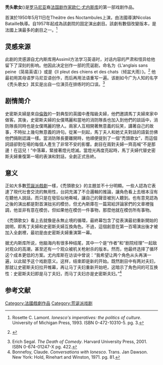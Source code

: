 {{Infobox play
| name       = 秃头歌女
| image      = 
| image_size = 
| image_alt  = 
| caption    = 
| writer     = [[欧仁·尤内斯库|欧仁·尤内斯库]]
| chorus     = 
| characters = 
| mute       = 
| setting    = 
| premiere   = {{Start date|1950|5|11|df=y}}
| place      = Théâtre des Noctambules<br>[[巴黎|巴黎]], [[法国|法国]]
| orig_lang  = [[罗马尼亚语|罗马尼亚语]], [[法语|法语]]
| series     = 
| subject    = 
| genre      = [[荒诞派戏剧|荒诞派戏剧]]
| web        = 
}}

'''秃头歌女'''({{lang-ro|Cântăreața Cheală}})是[[罗马尼亚|罗马尼亚]]裔[[法国|法国]][[剧作家|剧作家]][[欧仁·尤内斯库|欧仁·尤内斯库]]的第一部戏剧作品。

首演於1950年5月11日在Theâtre des Noctambules上演，由法國導演Nicolas Bataille執導。自1957年起成為該劇院的固定演出劇目。該劇有數個改變版本，是法國上演最多的劇目之一。<ref>Rosette C. Lamont. ''Ionesco's imperatives: the politics of culture''. University of Michigan Press, 1993. ISBN 0-472-10310-5. pg. 3.</ref>

==灵感来源==
此剧的灵感源自尤内斯库用Assimil方法学习英语时，对话内容的严肃和怪异给他留下了深刻的影响。他因此决定创作一部的荒诞剧，命名为《L'anglais sans peine（简易英语）》或是《Il pleut des chiens et des chats（倾盆大雨）》。<ref>{{ro icon}} {{cite book |title=La apa Vavilonului |first=Monica |last=Lovinescu |authorlink=Monica Lovinescu|publisher=Humanitas |location=Bucharest, Romania |year=2008 |isbn=978-973-50-2637-0 |page=100 |accessdate=November 20, 2012}}</ref> 他最初用其母语罗马尼亚语创作，而后再用法语重写一遍。该剧如今广为人知的名字《秃头歌女》其实是出自一位演员在排练时的口误。<ref>Erich Segal. ''The Death of Comedy''. Harvard University Press, 2001. ISBN 0-674-01247-X pg. 422.</ref>

==剧情简介==
史密斯夫婦是來自[[倫敦|倫敦]]的一對典型的英國中產階級夫婦，他們邀請馬丁夫婦來家中做客。其後，史密斯夫婦的女僕瑪麗和當地的消防隊長也加入到他們的談話中，消防隊長同時也是女僕瑪麗的戀人。兩家人互相開著無意義的玩笑，講著自己的故事，不時扯上幾句無意義的詩句。從某一刻起，馬丁夫人和她丈夫對話的語氣仿佛他們倆剛認識一樣。當消防隊長要離開時，他順便提到了一個“禿頭歌女”，而這個詞語卻對在場的每個人產生了非常不安的影響。劇目在兩對夫婦一齊高喊“不是那邊！在這兒！”中落幕，緊接著燈光熄滅。當燈光再度亮起時，馬丁夫婦代替史密斯夫婦重復第一場的表演和對話，全劇正式告終。

==意义==
正如大多數[[荒誕派戲劇|荒誕派戲劇]]一樣，《禿頭歌女》的主題並不十分明顯。一些人認為它表達了現代社會交流的無用性，台詞充滿了不合邏輯的推論，讓角色看上去根本沒有在聽他人說話，而只是在發狂似地嘶喊，讓自己的聲音被別人聽到。也有意見認為之後的演出都是對首演拙劣的模仿，但尤內斯庫在一篇寫給評論家們的文章裡強調，他並非有意在模仿，但如果他在模仿一件事物，那麼他就在模仿所有事物。

《禿頭歌女》看上去就像是永無止境的循環，最終幕包含了從表演最初重新開始的說明，即馬丁夫婦和史密斯夫婦互換角色。不過，這個創意在第一百場演出後才被加入全劇裡，最初是由史密斯夫婦重演第一幕。

据尤内斯库所说，他脑海内有很多种结尾，其中一个是“作者”和“剧院经理”一起敌对观众的高潮，甚至还有一个观众被机关枪射杀的版本。然而，他最终选择了循环这个成本更低的方案。尤内库斯在访谈中曾说：“我希望让两个角色从头再演一遍，以此赋予这个戏剧意义。这样，结束即是新的开始。既然剧目中有两对夫妇，那就让史密斯夫妇拉开帷幕，再让马丁夫妇重新开始吧，这暗示了角色间的可互换性：史密斯夫妇即是马丁夫妇，而马丁夫妇亦是史密斯夫妇。”<ref>Bonnefoy, Claude. ''Conversations with Ionesco''. Trans. Jan Dawson. New York: Hold, Rinehart and Winston, 1971. pg. 81.</ref>

==参考文献==
{{Reflist}}
{{Authority control}}
[[Category:法國戲劇作品|Category:法國戲劇作品]]
[[Category:荒诞派戏剧|Category:荒诞派戏剧]]